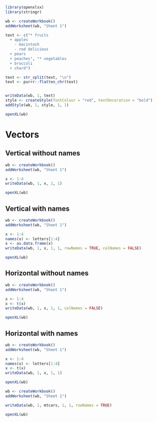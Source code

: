 
```r
library(openxlsx)
library(stringr)
```

```r
wb <- createWorkbook()
addWorksheet(wb, "Sheet 1")

text <- c("* fruits
  + apples
    - macintosh
    - red delicious
  + pears
  + peaches", "* vegetables
  + broccoli
  + chard")

text <- str_split(text, "\n")
text <- purrr::flatten_chr(text)


writeData(wb, 1, text)
style <- createStyle(fontColour = "red", textDecoration = "bold")
addStyle(wb, 1, style, 1, 1)

openXL(wb)
```


# Vectors

## Vertical without names

```r
wb <- createWorkbook()
addWorksheet(wb, "Sheet 1")

x <- 1:4
writeData(wb, 1, x, 1, 1)

openXL(wb)
```

## Vertical with names

```r
wb <- createWorkbook()
addWorksheet(wb, "Sheet 1")

x <- 1:4
names(x) <- letters[1:4]
x <- as.data.frame(x)
writeData(wb, 1, x, 1, 1, rowNames = TRUE, colNames = FALSE)

openXL(wb)
```

## Horizontal without names

```r
wb <- createWorkbook()
addWorksheet(wb, "Sheet 1")

x <- 1:4
x <- t(x)
writeData(wb, 1, x, 1, 1, colNames = FALSE)

openXL(wb)
```

## Horizontal with names

```r
wb <- createWorkbook()
addWorksheet(wb, "Sheet 1")

x <- 1:4
names(x) <- letters[1:4]
x <- t(x)
writeData(wb, 1, x, 1, 1)

openXL(wb)
```

```r
wb <- createWorkbook()
addWorksheet(wb, "Sheet 1")

writeData(wb, 1, mtcars, 1, 1, rowNames = TRUE)

openXL(wb)
```


